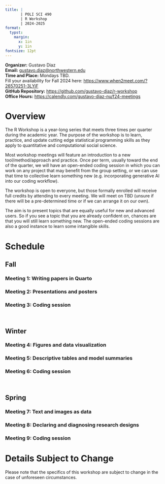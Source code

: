 ```yaml
---
title: |
       | POLI SCI 490
       | R Workshop
       | 2024-2025
format: 
  typst:
    margin:
      x: 1in
      y: 1in
fontsize: 12pt
---
```


```{=typst} 
#show link: set text(blue)
```

<!-- Remember double space for line skip -->
**Organizer:** Gustavo Diaz  
**Email:** <gustavo.diaz@northwestern.edu>  
**Time and Place:**  Mondays TBD.   
Fill your availability for Fall 2024 here: <https://www.when2meet.com/?26570251-3LYiF>    
**GitHub Repository:** <https://github.com/gustavo-diaz/r-workshop>  
**Office Hours:** <https://calendly.com/gustavo-diaz-nu/f24-meetings> 


# Overview

The R Workshop is a year-long series that meets three times per quarter during the academic year. The purpose of the workshop is to learn, practice, and update cutting edge statistical programming skills as they apply to quantitative and computational social science.

Most workshop meetings will feature an introduction to a new tool/method/approach and practice. Once per term, usually toward the end of the quarter, we will have an open-ended coding session in which you can work on any project that may benefit from the group setting, or we can use that time to collective learn something new (e.g. incorporating generative AI into our coding workflow).

The workshop is open to everyone, but those formally enrolled will receive full credits by attending to every meeting. We will meet on TBD (unsure if there will be a pre-determined time or if we can arrange it on our own).

The aim is to present topics that are equally useful for new and advanced users. So if you see a topic that you are already confident on, chances are that you will still learn something new. The open-ended coding sessions are also a good instance to learn some intangible skills.

# Schedule

## Fall

### Meeting 1: Writing papers in Quarto

### Meeting 2: Presentations and posters

### Meeting 3: Coding session

&nbsp;

## Winter

### Meeting 4: Figures and data visualization
<!-- Gina Reynolds -->

### Meeting 5: Descriptive tables and model summaries
<!-- Vincent Arel-Bundock, Andrew Heiss -->

### Meeting 6: Coding session

&nbsp;

## Spring

### Meeting 7: Text and images as data
<!-- Nora Webb-Williams is close! -->


### Meeting 8: Declaring and diagnosing research designs
<!-- Graeme Blair, Alex Coppock, Macartan Humphreys -->


### Meeting 9: Coding session

# Details Subject to Change

Please note that the specifics of this workshop are subject to change in the case of unforeseen circumstances.